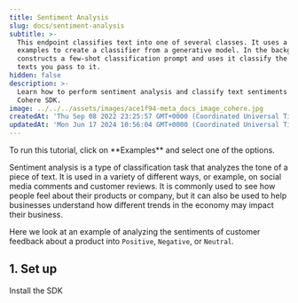 ```yaml
---
title: Sentiment Analysis
slug: docs/sentiment-analysis
subtitle: >-
  This endpoint classifies text into one of several classes. It uses a few
  examples to create a classifier from a generative model. In the background, it
  constructs a few-shot classification prompt and uses it classify the `input`
  texts you pass to it.
hidden: false
description: >-
  Learn how to perform sentiment analysis and classify text sentiments using the
  Cohere SDK.
image: ../../../assets/images/ace1f94-meta_docs_image_cohere.jpg
createdAt: 'Thu Sep 08 2022 23:25:57 GMT+0000 (Coordinated Universal Time)'
updatedAt: 'Mon Jun 17 2024 10:56:04 GMT+0000 (Coordinated Universal Time)'
---
```

<Note title="This is an interactive tutorial!">  
 To run this tutorial, click on **Examples** and select one of the options.
</Note>

Sentiment analysis is a type of classification task that analyzes the tone of a piece of text. It is used in a variety of different ways, or example, on social media comments and customer reviews. It is commonly used to see how people feel about their products or company, but it can also be used to help businesses understand how different trends in the economy may impact their business.

Here we look at an example of analyzing the sentiments of customer feedback about a product into `Positive`, `Negative`, or `Neutral`.

## 1. Set up

Install the SDK
